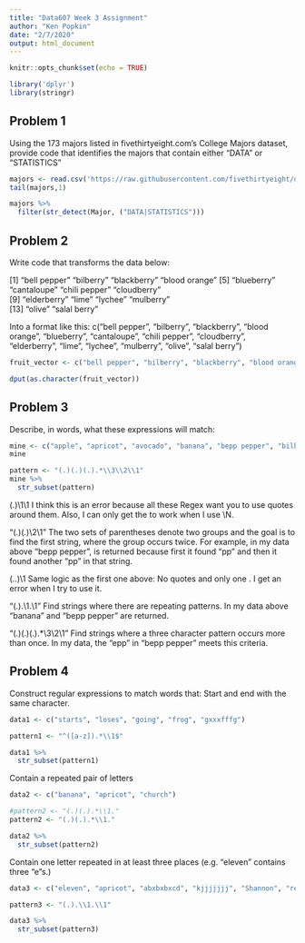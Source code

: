 ```yaml
---
title: "Data607 Week 3 Assignment"
author: "Ken Popkin"
date: "2/7/2020"
output: html_document
---
```


```r
knitr::opts_chunk$set(echo = TRUE)
```

```r
library('dplyr')
library(stringr)
```

## Problem 1 
Using the 173 majors listed in fivethirtyeight.com’s College Majors dataset, provide code that identifies the majors that contain either "DATA" or "STATISTICS"

```r
majors <- read.csv('https://raw.githubusercontent.com/fivethirtyeight/data/master/college-majors/majors-list.csv')
tail(majors,1)
```

```r

majors %>% 
  filter(str_detect(Major, ("DATA|STATISTICS")))
```

## Problem 2
Write code that transforms the data below:

[1] "bell pepper"  "bilberry"     "blackberry"   "blood orange"
[5] "blueberry"    "cantaloupe"   "chili pepper" "cloudberry"  
[9] "elderberry"   "lime"         "lychee"       "mulberry"    
[13] "olive"        "salal berry"

Into a format like this:
c("bell pepper", "bilberry", "blackberry", "blood orange", "blueberry", "cantaloupe", "chili pepper", "cloudberry", "elderberry", "lime", "lychee", "mulberry", "olive", "salal berry")

```r

fruit_vector <- c("bell pepper", "bilberry", "blackberry", "blood orange", "blueberry", "cantaloupe", "chili pepper", "cloudberry", "elderberry", "lime", "lychee", "mulberry", "olive", "salal berry")

dput(as.character(fruit_vector))
```

## Problem 3
Describe, in words, what these expressions will match:

```r
mine <- c("apple", "apricot", "avocado", "banana", "bepp pepper", "bilberry", "blackberry", "blackcurrant", "blood orange", "blueberry", "cranberry", "myapplebarrel")
mine
```


```r

pattern <- "(.)(.)(.).*\\3\\2\\1"
mine %>% 
  str_subset(pattern)
```

(.)\1\1  I think this is an error because all these Regex want you to use quotes around them.  Also, I can only get the \N to work when I use \\N.

"(.)(.)\\2\\1" The two sets of parentheses denote two groups and the goal is to find the first string, where the group occurs twice. For example, in my data above "bepp pepper", is returned because first it found "pp" and then it found another "pp" in that string.

(..)\1  Same logic as the first one above: No quotes and only one \.  I get an error when I try to use it.

"(.).\\1.\\1" Find strings where there are repeating patterns.  In my data above "banana" and "bepp pepper" are returned.

"(.)(.)(.).*\\3\\2\\1" Find strings where a three character pattern occurs more than once.  In my data, the "epp" in "bepp pepper" meets this criteria.

## Problem 4 
Construct regular expressions to match words that:
Start and end with the same character.

```r
data1 <- c("starts", "loses", "going", "frog", "gxxxfffg")

pattern1 <- "^([a-z]).*\\1$"

data1 %>%
  str_subset(pattern1)
```


Contain a repeated pair of letters
```r
data2 <- c("banana", "apricot", "church")

#pattern2 <- "(.)(.).*\\1."
pattern2 <- "(.)(.).*\\1."

data2 %>% 
  str_subset(pattern2)
```

Contain one letter repeated in at least three places (e.g. "eleven" contains three "e"s.)
```r

data3 <- c("eleven", "apricot", "abxbxbxcd", "kjjjjjjj", "Shannon", "reje")

pattern3 <- "(.).\\1.\\1"

data3 %>% 
  str_subset(pattern3)

```